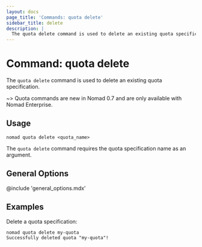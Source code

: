 ```yaml
---
layout: docs
page_title: 'Commands: quota delete'
sidebar_title: delete
description: |
  The quota delete command is used to delete an existing quota specification.
---
```


# Command: quota delete

The `quota delete` command is used to delete an existing quota specification.

~> Quota commands are new in Nomad 0.7 and are only available with Nomad
Enterprise.

## Usage

```plaintext
nomad quota delete <quota_name>
```

The `quota delete` command requires the quota specification name as an argument.

## General Options

@include 'general_options.mdx'

## Examples

Delete a quota specification:

```shell-session
nomad quota delete my-quota
Successfully deleted quota "my-quota"!
```
